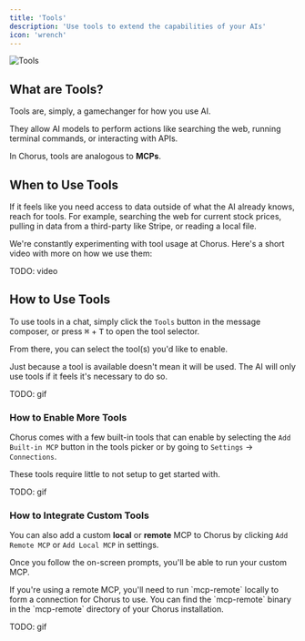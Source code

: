 ```yaml
---
title: 'Tools'
description: 'Use tools to extend the capabilities of your AIs'
icon: 'wrench'
---
```


<img src="/images/tools-picker.png" alt="Tools" />

## What are Tools? 

Tools are, simply, a gamechanger for how you use AI. 

They allow AI models to perform actions like searching the web, running terminal commands, or interacting with APIs. 

In Chorus, tools are analogous to **MCPs**. 

## When to Use Tools 

If it feels like you need access to data outside of what the AI already knows, reach for tools. For example, searching the web for current stock prices, pulling in data from a third-party like Stripe, or reading a local file. 

We're constantly experimenting with tool usage at Chorus. Here's a short video with more on how we use them: 

TODO: video 

## How to Use Tools 

To use tools in a chat, simply click the `Tools` button in the message composer, or press <kbd>⌘</kbd> + <kbd>T</kbd> to open the tool selector.

From there, you can select the tool(s) you'd like to enable. 

<Note>
    Just because a tool is available doesn't mean it will be used. The AI will only use tools if it feels it's necessary to do so. 
</Note>

TODO: gif 

### How to Enable More Tools 

Chorus comes with a few built-in tools that can enable by selecting the `Add Built-in MCP` button in the tools picker or by going to `Settings` -> `Connections`.

These tools require little to not setup to get started with. 

TODO: gif 

### How to Integrate Custom Tools 

You can also add a custom **local** or **remote** MCP to Chorus by clicking `Add Remote MCP` or `Add Local MCP` in settings. 

Once you follow the on-screen prompts, you'll be able to run your custom MCP. 

<Note>
    If you're using a remote MCP, you'll need to run `mcp-remote` locally to form a connection for Chorus to use. 
    You can find the `mcp-remote` binary in the `mcp-remote` directory of your Chorus installation. 
</Note>

TODO: gif 
